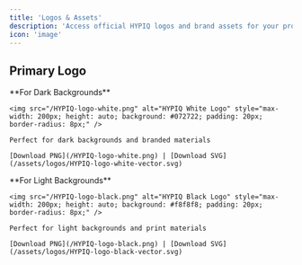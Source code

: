 ```yaml
---
title: 'Logos & Assets'
description: 'Access official HYPIQ logos and brand assets for your projects and integrations.'
icon: 'image'
---
```


## Primary Logo

<CardGroup cols={2}>
  <Card title="HYPIQ Logo - White">
    **For Dark Backgrounds**
    
    <img src="/HYPIQ-logo-white.png" alt="HYPIQ White Logo" style="max-width: 200px; height: auto; background: #072722; padding: 20px; border-radius: 8px;" />
    
    Perfect for dark backgrounds and branded materials
    
    [Download PNG](/HYPIQ-logo-white.png) | [Download SVG](/assets/logos/HYPIQ-logo-white-vector.svg)
  </Card>
  <Card title="HYPIQ Logo - Black">
    **For Light Backgrounds**
    
    <img src="/HYPIQ-logo-black.png" alt="HYPIQ Black Logo" style="max-width: 200px; height: auto; background: #f8f8f8; padding: 20px; border-radius: 8px;" />
    
    Perfect for light backgrounds and print materials
    
    [Download PNG](/HYPIQ-logo-black.png) | [Download SVG](/assets/logos/HYPIQ-logo-black-vector.svg)
  </Card>
</CardGroup>

